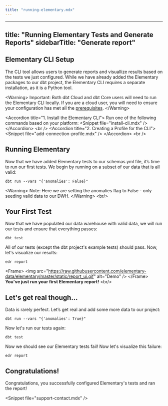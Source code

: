 ```yaml
---
title: "running-elementary.mdx"
---
```


---
title: "Running Elementary Tests and Generate Reports"
sidebarTitle: "Generate report"
---

## Elementary CLI Setup

The CLI tool allows users to generate reports and visuallize results based on the tests we just configured. While we have already added the Elementary packages to our dbt project, the Elementary CLI requires a separate installation, as it is a Python tool.

&lt;Warning&gt;
  Important: Both dbt Cloud and dbt Core users will need to run the Elementary
  CLI locally. If you are a cloud user, you will need to ensure your
  configuration has met all the [prerequisites](/tutorial/setup).
&lt;/Warning&gt;

&lt;Accordion title="1. Install the Elementary CLI"&gt;
  Run one of the following commands based on your platform:
  &lt;Snippet file="install-cli.mdx" /&gt;
&lt;/Accordion&gt;
&lt;br /&gt;
&lt;Accordion title="2. Creating a Profile for the CLI"&gt;
  &lt;Snippet file="add-connection-profile.mdx" /&gt;
&lt;/Accordion&gt;
&lt;br /&gt;
## Running Elementary

Now that we have added Elementary tests to our schemas.yml file, it’s time to run our first tests. We begin by running on a subset of our data that is all valid:

```shell
dbt run --vars "{'anomalies': False}"
```

&lt;Warning&gt;
Note: Here we are setting the anomalies flag to False - only seeding valid data to our DWH.
&lt;/Warning&gt;
&lt;br/&gt;
## Your First Test
Now that we have populated our data warehouse with valid data, we will run our tests and ensure that everything passes:
```shell
dbt test
```
All of our tests (except the dbt project's example tests) should pass. Now, let's visualize our results:
```shell
edr report
```
&lt;Frame&gt;
  &lt;img
    src="https://raw.githubusercontent.com/elementary-data/elementary/master/static/report_ui.gif"
    alt="Demo"
  /&gt;
&lt;/Frame&gt;
**You've just run your first Elementary report!**
&lt;br/&gt;
## Let's get real though...
Data is rarely perfect. Let’s get real and add some more data to our project:
```shell
dbt run --vars "{'anomalies': True}"
```
Now let's run our tests again:
```shell
dbt test
```
Now we should see our Elementary tests fail!
Now let's visualize this failure:
```shell
edr report
```
## Congratulations!
Congratulations, you successfully configured Elementary's tests and ran the report!

&lt;Snippet file="support-contact.mdx" /&gt;
